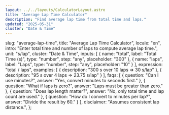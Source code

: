 ```yaml
---
layout: ../../layouts/CalculatorLayout.astro
title: "Average Lap Time Calculator"
description: "Find average lap time from total time and laps."
updated: "2025-05-31"
cluster: "Date & Time"
---
```



  slug: "average-lap-time",
  title: "Average Lap Time Calculator",
  locale: "en",
  intro: "Enter total time and number of laps to compute average lap time.",
  unit: "s/lap",
  cluster: "Date & Time",
  inputs: [
    { name: "total", label: "Total Time (s)", type: "number", step: "any", placeholder: "300" },
    { name: "laps", label: "Laps", type: "number", step: "any", placeholder: "10" }
  ],
  expression: "total / laps",
  examples: [
    { description: "300 s over 10 laps ⇒ 30 s/lap" },
    { description: "95 s over 4 laps ⇒ 23.75 s/lap" }
  ],
  faqs: [
    { question: "Can I use minutes?", answer: "Yes, convert minutes to seconds first." },
    { question: "What if laps is zero?", answer: "Laps must be greater than zero." },
    { question: "Does lap length matter?", answer: "No, only total time and lap count are used." },
    { question: "How do I convert to minutes per lap?", answer: "Divide the result by 60." }
  ],
  disclaimer: "Assumes consistent lap distance.",
};

<Calculator schema={schema} />

